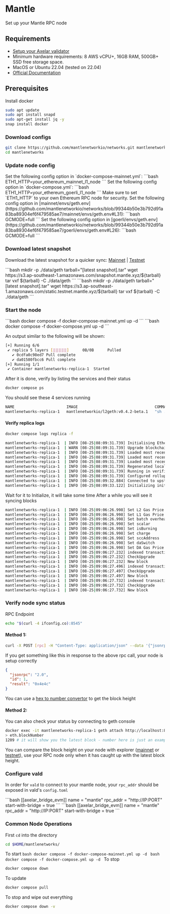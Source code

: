 # Mantle


Set up your Mantle RPC node

## Requirements

- [Setup your Axelar validator](/validator/setup)
- Minimum hardware requirements: 8 AWS vCPU+, 16GB RAM, 500GB+ SSD free storage space.
- MacOS or Ubuntu 22.04 (tested on 22.04)
- [Official Documentation](https://github.com/mantlenetworkio/networks/blob/main/run-node-mainnet.md)

## Prerequisites

Install docker
```bash
sudo apt update
sudo apt install snapd
sudo apt-get install jq -y
snap install docker
```

### Download configs

```bash
git clone https://github.com/mantlenetworkio/networks.git mantlenetworks
cd mantlenetworks
```

### Update node config

<tabs>
    <tab-item title="Mainnet">
        Set the following config option in `docker-compose-mainnet.yml`:
        ```bash
        ETH1_HTTP=your_ethereum_mainnet_l1_node
        ```
    </tab-item>
    <tab-item title="Testnet">
        Set the following config option in `docker-compose.yml`:
        ```bash
        ETH1_HTTP=your_ethereum_goerli_l1_node
        ```
    </tab-item>
</tabs>

<Callout type="warning" emoji="⚠️">
  Make sure to set `ETH1_HTTP` to your own Ethereum RPC node for security.
</Callout>

<tabs>
    <tab-item title="Mainnet">
        Set the following config option in [mainnet/envs/geth.env](https://github.com/mantlenetworkio/networks/blob/99344b50e3b792d91a83ba89304ef6f479585ae7/mainnet/envs/geth.env#L31):
        ```bash
        GCMODE=full
        ```
    </tab-item>
    <tab-item title="Testnet">
        Set the following config option in [goerli/envs/geth.env](https://github.com/mantlenetworkio/networks/blob/99344b50e3b792d91a83ba89304ef6f479585ae7/goerli/envs/geth.env#L26):
        ```bash
        GCMODE=full
        ```
    </tab-item>
</tabs>

### Download latest snapshot

Download the latest snapshot for a quicker sync: [Mainnet](https://github.com/mantlenetworkio/networks/blob/main/run-node-mainnet.md) | [Testnet](https://github.com/mantlenetworkio/networks/blob/main/run-node.md)

<tabs>
    <tab-item title="Mainnet">
        ```bash
        mkdir -p ./data/geth
        tarball="[latest snapshot].tar"
        wget https://s3.ap-southeast-1.amazonaws.com/snapshot.mantle.xyz/${tarball}
        tar vxf ${tarball} -C ./data/geth
        ```
        </tab-item>
        <tab-item title="Testnet">
        ```bash
        mkdir -p ./data/geth
        tarball="[latest snapshot].tar"
        wget https://s3.ap-southeast-1.amazonaws.com/static.testnet.mantle.xyz/${tarball}
        tar vxf ${tarball} -C ./data/geth
        ```
    </tab-item>
</tabs>

### Start the node

<tabs>
    <tab-item title="Mainnet">
        ```bash
        docker compose -f docker-compose-mainnet.yml up -d
        ```
    </tab-item>
    <tab-item title="Testnet">
        ```bash
        docker compose -f docker-compose.yml up -d
        ```
    </tab-item>
</tabs>

An output similar to the following will be shown:
```bash
[+] Running 6/6
 ✔ replica 5 layers [⣿⣿⣿⣿⣿]      0B/0B      Pulled
   ✔ 0cdfa0c98ed7 Pull complete
   ✔ da01580fbcc6 Pull complete
[+] Running 1/1
 ✔ Container mantlenetworks-replica-1  Started
```

After it is done, verify by listing the services and their status
```bash
docker compose ps
```

You should see these 4 services running
```bash
NAME                       IMAGE                                  COMMAND             SERVICE             CREATED             STATUS              PORTS
mantlenetworks-replica-1   mantlenetworkio/l2geth:v0.4.2-beta.1   "sh ./geth.sh"      replica             22 seconds ago      Up 21 seconds       0.0.0.0:8545-8546->8545-8546/tcp, :::8545-8546->8545-8546/tcp, 8547/tcp
```

#### Verify replica logs

```bash
docker compose logs replica -f
```

```bash
mantlenetworks-replica-1  | INFO [08-25|08:09:31.739] Initialising Ethereum protocol           versions="[64 63]" network=5000 dbversion=<nil>
mantlenetworks-replica-1  | WARN [08-25|08:09:31.739] Upgrade blockchain database version      from=<nil> to=7
mantlenetworks-replica-1  | INFO [08-25|08:09:31.739] Loaded most recent local header          number=0 hash=0a0eb3…fcd013 td=1 age=54y5mo4d
mantlenetworks-replica-1  | INFO [08-25|08:09:31.739] Loaded most recent local full block      number=0 hash=0a0eb3…fcd013 td=1 age=54y5mo4d
mantlenetworks-replica-1  | INFO [08-25|08:09:31.739] Loaded most recent local fast block      number=0 hash=0a0eb3…fcd013 td=1 age=54y5mo4d
mantlenetworks-replica-1  | INFO [08-25|08:09:31.739] Regenerated local transaction journal    transactions=0 accounts=0
mantlenetworks-replica-1  | INFO [08-25|08:09:31.739] Running in verifier mode                 sync-backend=l2
mantlenetworks-replica-1  | INFO [08-25|08:09:31.739] Configured rollup client                 url=https://dtl.mantle.xyz chain-id=5000 ctc-deploy-height=8
mantlenetworks-replica-1  | INFO [08-25|08:09:32.884] Connected to upstream service
mantlenetworks-replica-1  | INFO [08-25|08:09:33.122] Initializing initial BVM Context         ctc-deploy-height=8
```
Wait for it to Initialize, it will take some time
After a while you will see it syncing blocks

```bash
mantlenetworks-replica-1  | INFO [08-25|09:06:26.998] Set L2 Gas Price                         gasprice=50000000
mantlenetworks-replica-1  | INFO [08-25|09:06:26.998] Set L1 Gas Price                         gasprice=99152775920848
mantlenetworks-replica-1  | INFO [08-25|09:06:26.998] Set batch overhead                       overhead=2750
mantlenetworks-replica-1  | INFO [08-25|09:06:26.998] Set scalar                               scalar=1
mantlenetworks-replica-1  | INFO [08-25|09:06:26.998] Set isBurning                            isBurning=0
mantlenetworks-replica-1  | INFO [08-25|09:06:26.998] Set charge                               charge=1
mantlenetworks-replica-1  | INFO [08-25|09:06:26.998] Set sccAddress                           sccAddress=0x89E9D387555AF0cDE22cb98833Bae40d640AD7fa
mantlenetworks-replica-1  | INFO [08-25|09:06:26.998] Set daSwitch                             daSwitch=1
mantlenetworks-replica-1  | INFO [08-25|09:06:26.998] Set DA Gas Price                         daGasprice=0
mantlenetworks-replica-1  | INFO [08-25|09:06:27.232] indexed transaction                      index=772   next=772
mantlenetworks-replica-1  | INFO [08-25|09:06:27.232] CheckUpgrade                             chain id=5000
mantlenetworks-replica-1  | INFO [08-25|09:06:27.232] New block                                index=772   l1-timestamp=1688541389 l1-blocknumber=17626077 tx-hash=0xc121ea888cc25c9af532173a15d74922d528c1f8207c4ee723c4985552910f63 queue-orign=sequencer gas=21000   fees=1.05e-06      elapsed=680.829µs
mantlenetworks-replica-1  | INFO [08-25|09:06:27.496] indexed transaction                      index=773   next=773
mantlenetworks-replica-1  | INFO [08-25|09:06:27.497] CheckUpgrade                             chain id=5000
mantlenetworks-replica-1  | INFO [08-25|09:06:27.497] New block                                index=773   l1-timestamp=1688541401 l1-blocknumber=17626078 tx-hash=0x826d78982f02dc17e666aa96c63caae912e5fd97c63d3723fc744fd0cf321ff7 queue-orign=sequencer gas=21000   fees=1.05e-06      elapsed=661.142µs
mantlenetworks-replica-1  | INFO [08-25|09:06:27.732] indexed transaction                      index=774   next=774
mantlenetworks-replica-1  | INFO [08-25|09:06:27.732] CheckUpgrade                             chain id=5000
mantlenetworks-replica-1  | INFO [08-25|09:06:27.732] New block                                index=774   l1-timestamp=1688541409 l1-blocknumber=17626078 tx-hash=0x6033b2b5f286100e30222e8182da1787b54a82dafa1372aa597f59c25ec57754 queue-orign=sequencer gas=21000   fees=1.05e-06      elapsed=696.63µs
```

### Verify node sync status

RPC Endpoint
```bash
echo "$(curl -4 ifconfig.co):8545"
```

#### Method 1:
```bash
curl -X POST [rpc] -H "Content-Type: application/json" --data '{"jsonrpc":"2.0","method":"eth_blockNumber","params":[],"id":1}' | jq
```

If you get something like this in response to the above rpc call, your node is setup correctly
```json
{
  "jsonrpc": "2.0",
  "id": 1,
  "result": "0x4e4c"
}
```
You can use a [hex to number convertor](https://www.binaryhexconverter.com/hex-to-decimal-converter) to get the block height

#### Method 2:
You can also check your status by connecting to geth console

```bash
docker exec -it mantlenetworks-replica-1 geth attach http://localhost:8545
> eth.blockNumber
1209 # it will show you the latest block - number here is just an example
```

You can compare the block height on your node with explorer ([mainnet](https://explorer.mantle.xyz) or [testnet](https://explorer.testnet.mantle.xyz)),
use your RPC node only when it has caught up with the latest block height.

### Configure vald

In order for `vald` to connect to your mantle node, your `rpc_addr` should be exposed in
vald's `config.toml`

<tabs>
    <tab-item title="Mainnet">
        ```bash
        [[axelar_bridge_evm]]
        name = "mantle"
        rpc_addr = "http://IP:PORT"
        start-with-bridge = true
        ```
    </tab-item>
    <tab-item title="Testnet">
        ```bash
        [[axelar_bridge_evm]]
        name = "mantle"
        rpc_addr = "http://IP:PORT"
        start-with-bridge = true
        ```
    </tab-item>
</tabs>

### Common Node Operations

First `cd` into the directory
```bash
cd $HOME/mantlenetworks/
```

To start
<tabs>
    <tab-item title="Mainnet">
        ```bash
        docker compose -f docker-compose-mainnet.yml up -d
        ```
    </tab-item>
    <tab-item title="Testnet">
        ```bash
        docker compose -f docker-compose.yml up -d
        ```
    </tab-item>
</tabs>
To stop
```bash
docker compose down
```

To update
```bash
docker compose pull
```

To stop and wipe out everything
```bash
docker compose down -v
```
